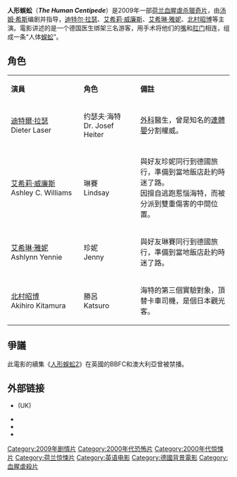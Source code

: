 {{unreferenced|time=2018-07-18T08:25:06+00:00}}
{{noteTA
|T=zh-cn:人体蜈蚣; zh-hk:人形蜈蚣; zh-tw:人形蜈蚣;
|1=zh-cn:人体蜈蚣; zh-hk:人形蜈蚣; zh-tw:人形蜈蚣;
|G1=Show
|G2=Movie
}}
{{Infobox film
| name           = 人形蜈蚣
| image          = Human-Centiped-poster.jpg
| image_size     = 
| alt            = 
| caption        =
| director       = [[汤姆·希克斯_(电影监制)|汤姆·希克斯]]
| producer       = 汤姆·希克斯<br/>伊洛纳·希克斯
| writer         = 汤姆·希克斯
| starring       = [[迪特尔·莱瑟|迪特尔·莱瑟]]<br/>[[艾希莉·威廉斯|艾希莉·威廉斯]]<br/>[[艾希琳·雅妮|艾希琳·雅妮]]<br/>[[北村朝博|北村朝博]]<br/>
| music          = [[帕特里克·萨维奇|帕特里克·萨维奇]]<br/>Holeg Spies
| sound designer = Eilam Hoffman
| cinematography = Goof de Koning
| editing        = 汤姆·希克斯
| studio         = Six Entertainment
| distributor    = Bounty Films {{nowrap|{{small|(International)}}}}<br/>[[IFC_Films|IFC Films]] {{nowrap|{{small|(United States)}}}}
| released       = {{flagicon|USA}} 2010年4月30日<br> {{flagicon|ROC}} 2010年10月1日
| runtime        = 92 分钟
| country        = {{NED}}
| language       = [[英语|英语]]<br/>[[德语|德语]]<br/>[[日语|日语]]
| gross          = $252,207 {{nowrap|(approx. €187,000)}}
| italic title   = force
| followed_by    = [[人形蜈蚣2|人形蜈蚣2]]
| cn_name        = 人体蜈蚣
| tw_name        = 人形蜈蚣
| hk_name        = 人形蜈蚣
}}
'''人形蜈蚣'''（'''''The Human Centipede'''''）是2009年一部[[荷兰|荷兰]][[血腥|血腥]][[虐杀|虐杀]][[獵奇片|獵奇片]]，由[[汤姆·希斯_(电影监制)|汤姆·希斯]]编剧并指导，[[迪特尔·拉瑟|迪特尔·拉瑟]]、[[艾希莉·威廉斯|艾希莉·威廉斯]]、[[艾希琳·雅妮|艾希琳·雅妮]]、[[北村昭博|北村昭博]]等主演。電影讲述的是一个德国医生绑架三名游客，用手术将他们的[[嘴|嘴]]和[[肛门|肛门]]相连，组成一条“人体[[蜈蚣|蜈蚣]]”。

==角色==
{|class="wikitable" width="57%" style="font-size:85%;"
|- style="background:cornflowerblue; color:white" align=center
|style="width:3%"|'''演員'''
|style="width:2%"|'''角色'''
|style="width:6%"|'''備註'''

|-align=center 
|[[迪特爾·拉瑟|迪特爾·拉瑟]]<br/>Dieter Laser||约瑟夫·海特<br/>Dr. Josef Heiter||[[外科|外科]]醫生，曾是知名的[[連體嬰|連體嬰]]分割權威。

|-align=center 
|[[艾希莉·威廉斯|艾希莉·威廉斯]]<br/>Ashley C. Williams||琳賽<br/>Lindsay||與好友珍妮同行到德國旅行，準備到當地飯店赴約時迷了路。<br/>因擅自逃跑惹惱海特，而被分派到雙重傷害的中間位置。

|-align=center 
|[[艾希琳·雅妮|艾希琳·雅妮]]<br/>Ashlynn Yennie||珍妮<br/>Jenny||與好友琳賽同行到德國旅行，準備到當地飯店赴約時迷了路。

|-align=center 
|[[北村昭博|北村昭博]]<br/>Akihiro Kitamura||勝呂<br/>Katsuro ||海特的第三個實驗對象，頂替卡車司機，是個日本觀光客。

|}

==爭議==
{{See also|剝削電影}}
此電影的續集《[[人形蜈蚣2|人形蜈蚣2]]》在英國的BBFC和澳大利亞曾被禁播。

==外部链接==
{{commons category|The Human Centipede}}
* {{official website|http://www.humancentipede.co.uk/|Official UK site}} (UK)
* {{IMDb title|1467304|The Human Centipede (First Sequence)}}
* {{metacritic film|humancentipede|The Human Centipede (First Sequence)}}
* {{rotten-tomatoes|human_centipede|The Human Centipede (First Sequence)}}

{{DEFAULTSORT:Human Centipede, The}}
[[Category:2009年剧情片|Category:2009年剧情片]]
[[Category:2000年代恐怖片|Category:2000年代恐怖片]]
[[Category:2000年代惊悚片|Category:2000年代惊悚片]]
[[Category:荷兰惊悚片|Category:荷兰惊悚片]]
[[Category:英语电影|Category:英语电影]]
[[Category:德國背景電影|Category:德國背景電影]]
[[Category:血腥虐殺片|Category:血腥虐殺片]]